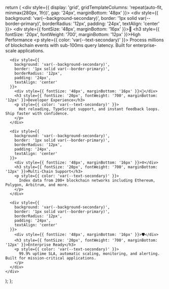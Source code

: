   return (
    <div style={{
      display: 'grid',
      gridTemplateColumns: 'repeat(auto-fit, minmax(280px, 1fr))',
      gap: '24px',
      marginBottom: '48px'
    }}>
      <div style={{
        background: 'var(--background-secondary)',
        border: '1px solid var(--border-primary)',
        borderRadius: '12px',
        padding: '24px',
        textAlign: 'center'
      }}>
        <div style={{ fontSize: '48px', marginBottom: '16px' }}>🚀</div>
        <h3 style={{ fontSize: '20px', fontWeight: '700', marginBottom: '12px' }}>High Performance</h3>
        <p style={{ color: 'var(--text-secondary)' }}>
          Process millions of blockchain events with sub-100ms query latency. Built for enterprise-scale applications.
        </p>
      </div>

      <div style={{
        background: 'var(--background-secondary)',
        border: '1px solid var(--border-primary)',
        borderRadius: '12px',
        padding: '24px',
        textAlign: 'center'
      }}>
        <div style={{ fontSize: '48px', marginBottom: '16px' }}>🔧</div>
        <h3 style={{ fontSize: '20px', fontWeight: '700', marginBottom: '12px' }}>Developer Experience</h3>
        <p style={{ color: 'var(--text-secondary)' }}>
          Hot reloading, TypeScript support, and instant feedback loops. Ship faster with confidence.
        </p>
      </div>

      <div style={{
        background: 'var(--background-secondary)',
        border: '1px solid var(--border-primary)',
        borderRadius: '12px',
        padding: '24px',
        textAlign: 'center'
      }}>
        <div style={{ fontSize: '48px', marginBottom: '16px' }}>🌐</div>
        <h3 style={{ fontSize: '20px', fontWeight: '700', marginBottom: '12px' }}>Multi-Chain Support</h3>
        <p style={{ color: 'var(--text-secondary)' }}>
          Index data from 200+ blockchain networks including Ethereum, Polygon, Arbitrum, and more.
        </p>
      </div>

      <div style={{
        background: 'var(--background-secondary)',
        border: '1px solid var(--border-primary)',
        borderRadius: '12px',
        padding: '24px',
        textAlign: 'center'
      }}>
        <div style={{ fontSize: '48px', marginBottom: '16px' }}>🛡️</div>
        <h3 style={{ fontSize: '20px', fontWeight: '700', marginBottom: '12px' }}>Enterprise Ready</h3>
        <p style={{ color: 'var(--text-secondary)' }}>
          99.9% uptime SLA, automatic scaling, monitoring, and alerting. Built for mission-critical applications.
        </p>
      </div>
    </div>
  );
};
